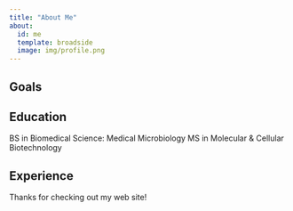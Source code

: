```yaml
---
title: "About Me"
about:
  id: me
  template: broadside
  image: img/profile.png
---
```


:::{#me}

## Goals

## Education
BS in Biomedical Science: Medical Microbiology
MS in Molecular & Cellular Biotechnology

## Experience

:::

Thanks for checking out my web site!
